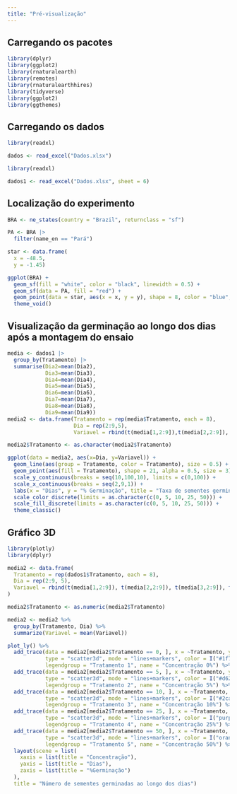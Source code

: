```yaml
---
title: "Pré-visualização"
---
```



## Carregando os pacotes

```r
library(dplyr)
library(ggplot2)
library(rnaturalearth)
library(remotes)
library(rnaturalearthhires)
library(tidyverse)
library(ggplot2)
library(ggthemes)
```

## Carregando os dados

```r
library(readxl)

dados <- read_excel("Dados.xlsx")
```

```r
library(readxl)

dados1 <- read_excel("Dados.xlsx", sheet = 6)
```

## Localização do experimento

```r

BRA <- ne_states(country = "Brazil", returnclass = "sf")

PA <- BRA |>
  filter(name_en == "Pará")

star <- data.frame(
  x = -48.5, 
  y = -1.45)

ggplot(BRA) +
  geom_sf(fill = "white", color = "black", linewidth = 0.5) +
  geom_sf(data = PA, fill = "red") +
  geom_point(data = star, aes(x = x, y = y), shape = 8, color = "blue", size = 5) +
  theme_void()
```

## Visualização da germinação ao longo dos dias após a montagem do ensaio

```r
media <- dados1 |>
  group_by(Tratamento) |>
  summarise(Dia2=mean(Dia2), 
            Dia3=mean(Dia3),
            Dia4=mean(Dia4),
            Dia5=mean(Dia5),
            Dia6=mean(Dia6),
            Dia7=mean(Dia7),
            Dia8=mean(Dia8),
            Dia9=mean(Dia9))
media2 <- data.frame(Tratamento = rep(media$Tratamento, each = 8),
                     Dia = rep(2:9,5),
                     Variavel = rbind(t(media[1,2:9]),t(media[2,2:9]),                                  t(media[3,2:9]),t(media[4,2:9]),t(media[5,2:9])))

media2$Tratamento <- as.character(media2$Tratamento)

```

```r
ggplot(data = media2, aes(x=Dia, y=Variavel)) +
  geom_line(aes(group = Tratamento, color = Tratamento), size = 0.5) + 
  geom_point(aes(fill = Tratamento), shape = 21, alpha = 0.5, size = 3) + 
  scale_y_continuous(breaks = seq(10,100,10), limits = c(0,100)) + 
  scale_x_continuous(breaks = seq(2,9,1)) + 
  labs(x = "Dias", y = "% Germinação", title = "Taxa de sementes germinadas ao longo dos dias", color = "Concentração", fill = "Concentração") + 
  scale_color_discrete(limits = as.character(c(0, 5, 10, 25, 50))) + 
  scale_fill_discrete(limits = as.character(c(0, 5, 10, 25, 50))) +
  theme_classic()
```

## Gráfico 3D

```r
library(plotly)
library(dplyr) 

media2 <- data.frame(
  Tratamento = rep(dados1$Tratamento, each = 8),
  Dia = rep(2:9, 5),
  Variavel = rbind(t(media[1,2:9]), t(media[2,2:9]), t(media[3,2:9]), t(media[4,2:9]), t(media[5,2:9]))
)

media2$Tratamento <- as.numeric(media2$Tratamento)

media2 <- media2 %>%
  group_by(Tratamento, Dia) %>%
  summarize(Variavel = mean(Variavel))

plot_ly() %>%
  add_trace(data = media2[media2$Tratamento == 0, ], x = ~Tratamento, y = ~Dia, z = ~Variavel,
            type = "scatter3d", mode = "lines+markers", color = I("#1f77b4"), 
            legendgroup = "Tratamento 1", name = "Concentração 0%") %>%
  add_trace(data = media2[media2$Tratamento == 5, ], x = ~Tratamento, y = ~Dia, z = ~Variavel,
            type = "scatter3d", mode = "lines+markers", color = I("#d62728"), 
            legendgroup = "Tratamento 2", name = "Concentração 5%") %>%
  add_trace(data = media2[media2$Tratamento == 10, ], x = ~Tratamento, y = ~Dia, z = ~Variavel,
            type = "scatter3d", mode = "lines+markers", color = I("#2ca02c"), 
            legendgroup = "Tratamento 3", name = "Concentração 10%") %>%
  add_trace(data = media2[media2$Tratamento == 25, ], x = ~Tratamento, y = ~Dia, z = ~Variavel,
            type = "scatter3d", mode = "lines+markers", color = I("purple"), 
            legendgroup = "Tratamento 4", name = "Concentração 25%") %>%
  add_trace(data = media2[media2$Tratamento == 50, ], x = ~Tratamento, y = ~Dia, z = ~Variavel,
            type = "scatter3d", mode = "lines+markers", color = I("orange"), 
            legendgroup = "Tratamento 5", name = "Concentração 50%") %>%
  layout(scene = list(
    xaxis = list(title = "Concentração"),
    yaxis = list(title = "Dias"),
    zaxis = list(title = "%Germinação")
  ),
  title = "Número de sementes germinadas ao longo dos dias")
```